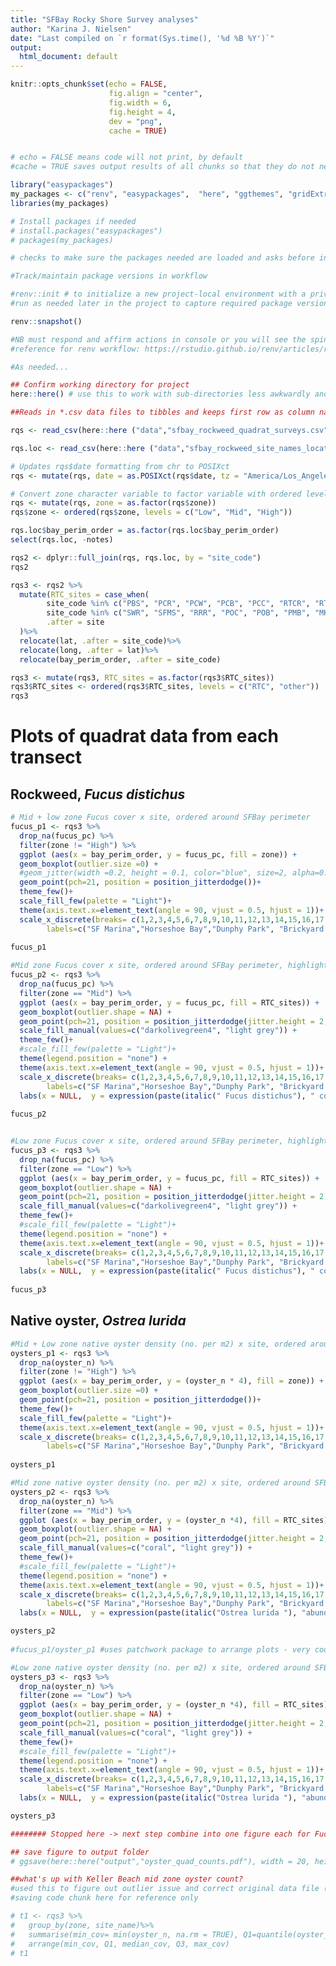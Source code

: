 ```yaml
---
title: "SFBay Rocky Shore Survey analyses"
author: "Karina J. Nielsen"
date: "Last compiled on `r format(Sys.time(), '%d %B %Y')`"
output:
  html_document: default
---
```


```r
knitr::opts_chunk$set(echo = FALSE,
                      fig.align = "center",
                      fig.width = 6,
                      fig.height = 4,
                      dev = "png",
                      cache = TRUE)


# echo = FALSE means code will not print, by default
#cache = TRUE saves output results of all chunks so that they do not ned to be rerun

```


```r
library("easypackages")
my_packages <- c("renv", "easypackages",  "here", "ggthemes", "gridExtra", "tidyverse", "lubridate", "patchwork", "tinytex") 
libraries(my_packages)

# Install packages if needed
# install.packages("easypackages")
# packages(my_packages) 

# checks to make sure the packages needed are loaded and asks before installing to confirm install in the console window
```

```r
#Track/maintain package versions in workflow

#renv::init # to initialize a new project-local environment with a private R library
#run as needed later in the project to capture required package versions

renv::snapshot() 

#NB must respond and affirm actions in console or you will see the spinning wheel....
#reference for renv workflow: https://rstudio.github.io/renv/articles/renv.html

```

```r

#As needed...

```


```r

## Confirm working directory for project
here::here() # use this to work with sub-directories less awkwardly and share projects across users/machines more easily.
```



```r
##Reads in *.csv data files to tibbles and keeps first row as column names

rqs <- read_csv(here::here ("data","sfbay_rockweed_quadrat_surveys.csv"), col_names = TRUE) 

rqs.loc <- read_csv(here::here ("data","sfbay_rockweed_site_names_locations.csv"), col_names = TRUE) 


```

```r

# Updates rqs$date formatting from chr to POSIXct
rqs <- mutate(rqs, date = as.POSIXct(rqs$date, tz = "America/Los_Angeles", format = "%m/%d/%Y")) 

# Convert zone character variable to factor variable with ordered levels
rqs <- mutate(rqs, zone = as.factor(rqs$zone)) 
rqs$zone <- ordered(rqs$zone, levels = c("Low", "Mid", "High")) 

rqs.loc$bay_perim_order = as.factor(rqs.loc$bay_perim_order)
select(rqs.loc, -notes)

rqs2 <- dplyr::full_join(rqs, rqs.loc, by = "site_code")
rqs2

rqs3 <- rqs2 %>% 
  mutate(RTC_sites = case_when(
        site_code %in% c("PBS", "PCR", "PCW", "PCB", "PCC", "RTCR", "RTCC", "RTCS", "SQB")  ~ "RTC",
        site_code %in% c("SWR", "SFMS", "RRR", "POC", "POB", "PMB", "MKR", "KBB", "HCR", "DPR", "BPB")  ~ "other"),
        .after = site
  )%>%
  relocate(lat, .after = site_code)%>%
  relocate(long, .after = lat)%>%
  relocate(bay_perim_order, .after = site_code)

rqs3 <- mutate(rqs3, RTC_sites = as.factor(rqs3$RTC_sites))
rqs3$RTC_sites <- ordered(rqs3$RTC_sites, levels = c("RTC", "other")) 
rqs3 

```

# Plots of quadrat data from each transect {#anchor}
## Rockweed, *Fucus distichus*

```r

# Mid + low zone Fucus cover x site, ordered around SFBay perimeter
fucus_p1 <- rqs3 %>% 
  drop_na(fucus_pc) %>% 
  filter(zone != "High") %>% 
  ggplot (aes(x = bay_perim_order, y = fucus_pc, fill = zone)) +
  geom_boxplot(outlier.size =0) +
  #geom_jitter(width =0.2, height = 0.1, color="blue", size=2, alpha=0.9) +
  geom_point(pch=21, position = position_jitterdodge())+
  theme_few()+
  scale_fill_few(palette = "Light")+
  theme(axis.text.x=element_text(angle = 90, vjust = 0.5, hjust = 1))+
  scale_x_discrete(breaks= c(1,2,3,4,5,6,7,8,9,10,11,12,13,14,15,16,17,18,19,20), 
        labels=c("SF Marina","Horseshoe Bay","Dunphy Park", "Brickyard Park", "RTC Beach", "RTC Theater", "RTC North Dock", "Pt. Chauncey", "Pt. Chauncey Beach S", "Pt. Chauncey Beach N", "Paradise Beach Park", "Paradise Cay", "San Quentin Beach", "Starkweather Park", "Pt. San Pablo", "Pt. Orient N", "Pt. Orient S", "Pt. Molate", "Keller Beach", "Miller Knox"))
  
fucus_p1

```

```r
#Mid zone Fucus cover x site, ordered around SFBay perimeter, highlighting RTC sites
fucus_p2 <- rqs3 %>% 
  drop_na(fucus_pc) %>% 
  filter(zone == "Mid") %>% 
  ggplot (aes(x = bay_perim_order, y = fucus_pc, fill = RTC_sites)) +
  geom_boxplot(outlier.shape = NA) +
  geom_point(pch=21, position = position_jitterdodge(jitter.height = 2, jitter.width = 1, seed = 7))+
  scale_fill_manual(values=c("darkolivegreen4", "light grey")) +
  theme_few()+
  #scale_fill_few(palette = "Light")+
  theme(legend.position = "none") +
  theme(axis.text.x=element_text(angle = 90, vjust = 0.5, hjust = 1))+
  scale_x_discrete(breaks= c(1,2,3,4,5,6,7,8,9,10,11,12,13,14,15,16,17,18,19,20), 
        labels=c("SF Marina","Horseshoe Bay","Dunphy Park", "Brickyard Park", "RTC Beach", "RTC Theater", "RTC North Dock", "Pt. Chauncey", "Pt. Chauncey Beach S", "Pt. Chauncey Beach N", "Paradise Beach Park", "Paradise Cay", "San Quentin Beach", "Starkweather Park", "Pt. San Pablo", "Pt. Orient N", "Pt. Orient S", "Pt. Molate", "Keller Beach", "Miller Knox"))+
  labs(x = NULL,  y = expression(paste(italic(" Fucus distichus"), " cover (%)")))
  
fucus_p2



```

```r
#Low zone Fucus cover x site, ordered around SFBay perimeter, highlighting RTC sites
fucus_p3 <- rqs3 %>% 
  drop_na(fucus_pc) %>% 
  filter(zone == "Low") %>% 
  ggplot (aes(x = bay_perim_order, y = fucus_pc, fill = RTC_sites)) +
  geom_boxplot(outlier.shape = NA) +
  geom_point(pch=21, position = position_jitterdodge(jitter.height = 2, jitter.width = 1, seed = 7))+
  scale_fill_manual(values=c("darkolivegreen4", "light grey")) +
  theme_few()+
  #scale_fill_few(palette = "Light")+
  theme(legend.position = "none") +
  theme(axis.text.x=element_text(angle = 90, vjust = 0.5, hjust = 1))+
  scale_x_discrete(breaks= c(1,2,3,4,5,6,7,8,9,10,11,12,13,14,15,16,17,18,19,20), 
        labels=c("SF Marina","Horseshoe Bay","Dunphy Park", "Brickyard Park", "RTC Beach", "RTC Theater", "RTC North Dock", "Pt. Chauncey", "Pt. Chauncey Beach S", "Pt. Chauncey Beach N", "Paradise Beach Park", "Paradise Cay", "San Quentin Beach", "Starkweather Park", "Pt. San Pablo", "Pt. Orient N", "Pt. Orient S", "Pt. Molate", "Keller Beach", "Miller Knox"))+
  labs(x = NULL,  y = expression(paste(italic(" Fucus distichus"), " cover (%)")))
  
fucus_p3 
```


## Native oyster, *Ostrea lurida*

```r

#Mid + Low zone native oyster density (no. per m2) x site, ordered around SFBay perimeter
oysters_p1 <- rqs3 %>% 
  drop_na(oyster_n) %>% 
  filter(zone != "High") %>% 
  ggplot (aes(x = bay_perim_order, y = (oyster_n * 4), fill = zone)) + # density per Q * 4 = no/m2
  geom_boxplot(outlier.size =0) +
  geom_point(pch=21, position = position_jitterdodge())+
  theme_few()+
  scale_fill_few(palette = "Light")+
  theme(axis.text.x=element_text(angle = 90, vjust = 0.5, hjust = 1))+
  scale_x_discrete(breaks= c(1,2,3,4,5,6,7,8,9,10,11,12,13,14,15,16,17,18,19,20), 
        labels=c("SF Marina","Horseshoe Bay","Dunphy Park", "Brickyard Park", "RTC Beach", "RTC Theater", "RTC North Dock", "Pt. Chauncey", "Pt. Chauncey Beach S", "Pt. Chauncey Beach N", "Paradise Beach Park", "Paradise Cay", "San Quentin Beach", "Starkweather Park", "Pt. San Pablo", "Pt. Orient N", "Pt. Orient S", "Pt. Molate", "Keller Beach", "Miller Knox"))
  
oysters_p1
```

```r
#Mid zone native oyster density (no. per m2) x site, ordered around SFBay perimeter, highlighting RTC sites
oysters_p2 <- rqs3 %>%
  drop_na(oyster_n) %>% 
  filter(zone == "Mid") %>% 
  ggplot (aes(x = bay_perim_order, y = (oyster_n *4), fill = RTC_sites)) +
  geom_boxplot(outlier.shape = NA) +
  geom_point(pch=21, position = position_jitterdodge(jitter.height = 2, jitter.width = 1, seed = 7))+
  scale_fill_manual(values=c("coral", "light grey")) +
  theme_few()+
  #scale_fill_few(palette = "Light")+
  theme(legend.position = "none") +
  theme(axis.text.x=element_text(angle = 90, vjust = 0.5, hjust = 1))+
  scale_x_discrete(breaks= c(1,2,3,4,5,6,7,8,9,10,11,12,13,14,15,16,17,18,19,20), 
        labels=c("SF Marina","Horseshoe Bay","Dunphy Park", "Brickyard Park", "RTC Beach", "RTC Theater", "RTC North Dock", "Pt. Chauncey", "Pt. Chauncey Beach S", "Pt. Chauncey Beach N", "Paradise Beach Park", "Paradise Cay", "San Quentin Beach", "Starkweather Park", "Pt. San Pablo", "Pt. Orient N", "Pt. Orient S", "Pt. Molate", "Keller Beach", "Miller Knox"))+
  labs(x = NULL,  y = expression(paste(italic("Ostrea lurida "), "abundance ", " (no. ",  m^-2,")")))

oysters_p2 
 
#fucus_p1/oyster_p1 #uses patchwork package to arrange plots - very cool
```

```r
#Low zone native oyster density (no. per m2) x site, ordered around SFBay perimeter, highlighting RTC sites
oysters_p3 <- rqs3 %>%
  drop_na(oyster_n) %>% 
  filter(zone == "Low") %>% 
  ggplot (aes(x = bay_perim_order, y = (oyster_n *4), fill = RTC_sites)) +
  geom_boxplot(outlier.shape = NA) +
  geom_point(pch=21, position = position_jitterdodge(jitter.height = 2, jitter.width = 1, seed = 7))+
  scale_fill_manual(values=c("coral", "light grey")) +
  theme_few()+
  #scale_fill_few(palette = "Light")+
  theme(legend.position = "none") +
  theme(axis.text.x=element_text(angle = 90, vjust = 0.5, hjust = 1))+
  scale_x_discrete(breaks= c(1,2,3,4,5,6,7,8,9,10,11,12,13,14,15,16,17,18,19,20), 
        labels=c("SF Marina","Horseshoe Bay","Dunphy Park", "Brickyard Park", "RTC Beach", "RTC Theater", "RTC North Dock", "Pt. Chauncey", "Pt. Chauncey Beach S", "Pt. Chauncey Beach N", "Paradise Beach Park", "Paradise Cay", "San Quentin Beach", "Starkweather Park", "Pt. San Pablo", "Pt. Orient N", "Pt. Orient S", "Pt. Molate", "Keller Beach", "Miller Knox"))+
  labs(x = NULL,  y = expression(paste(italic("Ostrea lurida "), "abundance ", " (no. ",  m^-2,")")))

oysters_p3
```
```r
######## Stopped here -> next step combine into one figure each for Fucus and Ostrea and create legend for RTC sites.

```


```r
## save figure to output folder
# ggsave(here::here("output","oyster_quad_counts.pdf"), width = 20, height = 20, units = "cm")
```

```r
##what's up with Keller Beach mid zone oyster count?
#used this to figure out outlier issue and correct original data file (was a date entry error). #Updated the file in github with a commit note to explain the change.
#saving code chunk here for reference only

# t1 <- rqs3 %>% 
#   group_by(zone, site_name)%>%
#   summarise(min_cov= min(oyster_n, na.rm = TRUE), Q1=quantile(oyster_n, probs = 0.25, na.rm = TRUE), median_cov = median(oyster_n, na.rm = TRUE), Q3=quantile(oyster_n, probs = 0.75, na.rm = TRUE), max_cov = max(oyster_n, na.rm = TRUE)) %>% 
#   arrange(min_cov, Q1, median_cov, Q3, max_cov)
# t1
```


